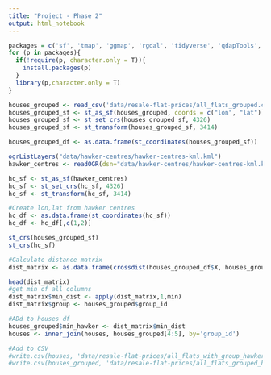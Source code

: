 ```yaml
---
title: "Project - Phase 2"
output: html_notebook
---
```


```r
packages = c('sf', 'tmap', 'ggmap', 'rgdal', 'tidyverse', 'qdapTools', 'spatstat', 'readr')
for (p in packages){ 
  if(!require(p, character.only = T)){
    install.packages(p) 
  }
  library(p,character.only = T) 
}
```

```r
houses_grouped <- read_csv('data/resale-flat-prices/all_flats_grouped.csv')
houses_grouped_sf <- st_as_sf(houses_grouped, coords = c("lon", "lat"))
houses_grouped_sf <- st_set_crs(houses_grouped_sf, 4326)
houses_grouped_sf <- st_transform(houses_grouped_sf, 3414)

houses_grouped_df <- as.data.frame(st_coordinates(houses_grouped_sf))

```

```r
ogrListLayers("data/hawker-centres/hawker-centres-kml.kml")
hawker_centres <- readOGR(dsn="data/hawker-centres/hawker-centres-kml.kml", layer='HAWKERCENTRE')

hc_sf <- st_as_sf(hawker_centres)
hc_sf <- st_set_crs(hc_sf, 4326)
hc_sf <- st_transform(hc_sf, 3414)
```

```r
#Create lon,lat from hawker centres
hc_df <- as.data.frame(st_coordinates(hc_sf))
hc_df <- hc_df[,c(1,2)]

st_crs(houses_grouped_sf)
st_crs(hc_sf)
```

```r
#Calculate distance matrix
dist_matrix <- as.data.frame(crossdist(houses_grouped_df$X, houses_grouped_df$Y, hc_df$X, hc_df$Y))

head(dist_matrix)
#get min of all columns
dist_matrix$min_dist <- apply(dist_matrix,1,min)
dist_matrix$group <- houses_grouped$group_id
```

```r
#ADd to houses df
houses_grouped$min_hawker <- dist_matrix$min_dist
houses <- inner_join(houses, houses_grouped[4:5], by='group_id')
```


```r
#Add to CSV 
#write.csv(houses, 'data/resale-flat-prices/all_flats_with_group_hawker.csv')
#write.csv(houses_grouped, 'data/resale-flat-prices/all_flats_grouped_hawker.csv')
```

```r

```

```r

```

```r

```